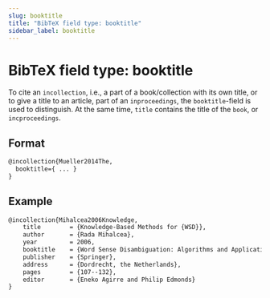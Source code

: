 ```yaml
---
slug: booktitle
title: "BibTeX field type: booktitle"
sidebar_label: booktitle
---
```


# BibTeX field type: booktitle

To cite an ``incollection``, i.e., a part of a book/collection with its own title, or to give a title to an article, part of an ``inproceedings``, the ``booktitle``-field is used to distinguish. At the same time, ``title`` contains the title of the ``book``, or ``incproceedings``.


## Format

```tex
@incollection{Mueller2014The,
  booktitle={ ... }
}
```

## Example

```tex
@incollection{Mihalcea2006Knowledge,
	title        = {Knowledge-Based Methods for {WSD}},
	author       = {Rada Mihalcea},
	year         = 2006,
	booktitle    = {Word Sense Disambiguation: Algorithms and Applications},
	publisher    = {Springer},
	address      = {Dordrecht, the Netherlands},
	pages        = {107--132},
	editor       = {Eneko Agirre and Philip Edmonds}
}
```
